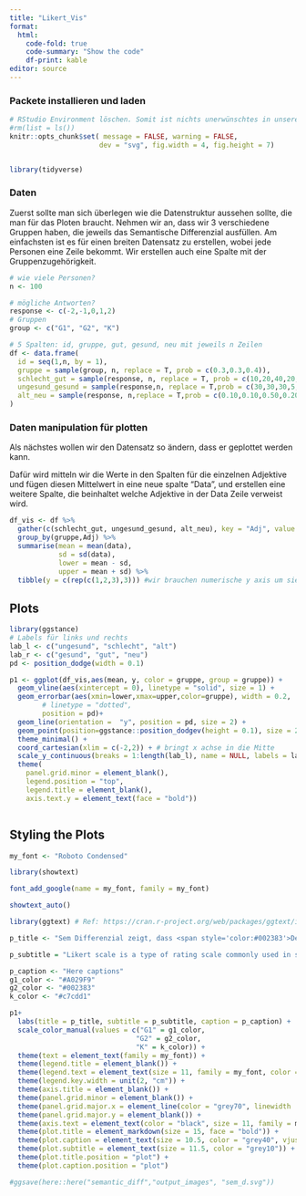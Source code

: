 ```yaml
---
title: "Likert_Vis"
format:
  html:
    code-fold: true
    code-summary: "Show the code"
    df-print: kable
editor: source
---
```



### Packete installieren und laden

```r
# RStudio Environment löschen. Somit ist nichts unerwünschtes in unserer Arbeitsfläche
#rm(list = ls())
knitr::opts_chunk$set( message = FALSE, warning = FALSE,
                      dev = "svg", fig.width = 4, fig.height = 7)


library(tidyverse)

```

### Daten 

Zuerst sollte man sich überlegen wie die Datenstruktur aussehen sollte, die man für das Ploten braucht. Nehmen wir an, dass wir 3 verschiedene Gruppen haben, die jeweils das Semantische Differenzial ausfüllen. 
Am einfachsten ist es für einen breiten Datensatz zu erstellen, wobei jede Personen eine Zeile bekommt. Wir erstellen auch eine Spalte mit der Gruppenzugehörigkeit.

```r
# wie viele Personen?
n <- 100

# mögliche Antworten?
response <- c(-2,-1,0,1,2)
# Gruppen
group <- c("G1", "G2", "K")

# 5 Spalten: id, gruppe, gut, gesund, neu mit jeweils n Zeilen
df <- data.frame(
  id = seq(1,n, by = 1),
  gruppe = sample(group, n, replace = T, prob = c(0.3,0.3,0.4)),
  schlecht_gut = sample(response, n, replace = T, prob = c(10,20,40,20,10)),
  ungesund_gesund = sample(response,n, replace = T,prob = c(30,30,30,5,5)),
  alt_neu = sample(response, n,replace = T,prob = c(0.10,0.10,0.50,0.20,0.1))
)
```

### Daten manipulation für plotten

Als nächstes wollen wir den Datensatz so ändern, dass er geplottet werden kann. 

Dafür wird mitteln wir die Werte in den Spalten für die einzelnen Adjektive und fügen diesen Mittelwert in eine neue spalte "Data", und erstellen eine weitere Spalte, die beinhaltet welche Adjektive in der Data Zeile verweist wird.

```r

df_vis <- df %>% 
  gather(c(schlecht_gut, ungesund_gesund, alt_neu), key = "Adj", value = "data") %>% 
  group_by(gruppe,Adj) %>% 
  summarise(mean = mean(data),
            sd = sd(data),
            lower = mean - sd,
            upper = mean + sd) %>% 
  tibble(y = c(rep(c(1,2,3),3))) #wir brauchen numerische y axis um sie auf beiden seiten zu haben.


```

## Plots 

```r
library(ggstance)
# Labels für links und rechts
lab_l <- c("ungesund", "schlecht", "alt")
lab_r <- c("gesund", "gut", "neu")
pd <- position_dodge(width = 0.1)

p1 <- ggplot(df_vis,aes(mean, y, color = gruppe, group = gruppe)) + 
  geom_vline(aes(xintercept = 0), linetype = "solid", size = 1) + 
  geom_errorbar(aes(xmin=lower,xmax=upper,color=gruppe), width = 0.2,
        # linetype = "dotted",
        position = pd)+
  geom_line(orientation =  "y", position = pd, size = 2) + 
  geom_point(position=ggstance::position_dodgev(height = 0.1), size = 2.5, fill = "white",shape=21) +
  theme_minimal() +
  coord_cartesian(xlim = c(-2,2)) + # bringt x achse in die Mitte 
  scale_y_continuous(breaks = 1:length(lab_l), name = NULL, labels = lab_l ,sec.axis = sec_axis(trans = ~., breaks = 1:length(lab_r), labels = lab_r))+
  theme(
    panel.grid.minor = element_blank(),
    legend.position = "top",
    legend.title = element_blank(),
    axis.text.y = element_text(face = "bold"))



```

## Styling the Plots

```r
my_font <- "Roboto Condensed"

library(showtext)

font_add_google(name = my_font, family = my_font)

showtext_auto()

library(ggtext) # Ref: https://cran.r-project.org/web/packages/ggtext/index.html
```

```r
p_title <- "Sem Differenzial zeigt, dass <span style='color:#002383'>Design 1</span> gut<br>ankommt und <span style= 'color:#A029F9'>Design 2</span> nicht"

p_subtitle = "Likert scale is a type of rating scale commonly used in surveys. When responding to a Likert type."

p_caption <- "Here captions"
g1_color <- "#A029F9"
g2_color <- "#002383"
k_color <- "#c7cdd1" 


```

```r
p1+ 
  labs(title = p_title, subtitle = p_subtitle, caption = p_caption) + 
  scale_color_manual(values = c("G1" = g1_color,
                               "G2" = g2_color, 
                               "K" = k_color)) + 
  theme(text = element_text(family = my_font)) + 
  theme(legend.title = element_blank()) + 
  theme(legend.text = element_text(size = 11, family = my_font, color = "grey10")) + 
  theme(legend.key.width = unit(2, "cm")) + 
  theme(axis.title = element_blank()) + 
  theme(panel.grid.minor = element_blank()) + 
  theme(panel.grid.major.x = element_line(color = "grey70", linewidth  = 0.5, linetype = "dashed")) +
  theme(panel.grid.major.y = element_blank()) +
  theme(axis.text = element_text(color = "black", size = 11, family = my_font)) + 
  theme(plot.title = element_markdown(size = 15, face = "bold")) + 
  theme(plot.caption = element_text(size = 10.5, color = "grey40", vjust = -1.5, hjust = 0)) + 
  theme(plot.subtitle = element_text(size = 11.5, color = "grey10")) + 
  theme(plot.title.position = "plot") +  
  theme(plot.caption.position = "plot")

#ggsave(here::here("semantic_diff","output_images", "sem_d.svg"))
```

